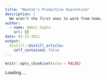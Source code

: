 ```yaml
---
title: "Newton's Productive Quarentine"
description: |
  We aren't the first ones to work from home.
author:
  - name: Ambuj Gupta
    url: {}
date: 03-23-2021
output:
  distill::distill_article:
    self_contained: false
---
```



```r
knitr::opts_chunk$set(echo = FALSE)
```

Loading ...


